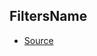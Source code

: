 ## FiltersName



- [Source](https://github.com/Androz2091/discord-player/blob/caddfb3/packages/discord-player/src/types/types.ts#L8)